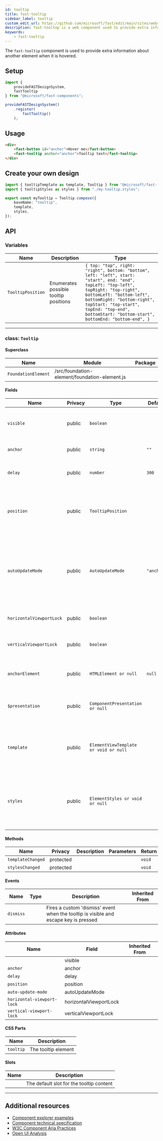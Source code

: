 ```yaml
---
id: tooltip
title: fast-tooltip
sidebar_label: tooltip
custom_edit_url: https://github.com/microsoft/fast/edit/main/sites/website/versioned_docs/version-legacy/components/fast-tooltip.mdx
description: fast-tooltop is a web component used to provide extra information about another element when it is hovered.
keywords:
    - fast-tooltip
---
```


The `fast-tooltip` component is used to provide extra information about another element when it is hovered.

## Setup

```ts
import {
    provideFASTDesignSystem,
    fastTooltip
} from "@microsoft/fast-components";

provideFASTDesignSystem()
    .register(
        fastTooltip()
    );
```

## Usage

```html
<div>
    <fast-button id="anchor">Hover me</fast-button>
    <fast-tooltip anchor="anchor">Tooltip text</fast-tooltip>
</div>
```

## Create your own design

```ts
import { tooltipTemplate as template, Tooltip } from "@microsoft/fast-foundation";
import { tooltipStyles as styles } from "./my-tooltip.styles";

export const myTooltip = Tooltip.compose({
    baseName: "tooltip",
    template,
    styles,
});
```

## API



### Variables

| Name              | Description                           | Type                                                                                                                                                                                                                                                                                              |
| ----------------- | ------------------------------------- | ------------------------------------------------------------------------------------------------------------------------------------------------------------------------------------------------------------------------------------------------------------------------------------------------- |
| `TooltipPosition` | Enumerates possible tooltip positions | `{ top: "top", right: "right", bottom: "bottom", left: "left", start: "start", end: "end", topLeft: "top-left", topRight: "top-right", bottomLeft: "bottom-left", bottomRight: "bottom-right", topStart: "top-start", topEnd: "top-end", bottomStart: "bottom-start", bottomEnd: "bottom-end", }` |

<hr/>



### class: `Tooltip`

#### Superclass

| Name                | Module                                        | Package |
| ------------------- | --------------------------------------------- | ------- |
| `FoundationElement` | /src/foundation-element/foundation-element.js |         |

#### Fields

| Name                     | Privacy | Type                                  | Default    | Description                                                                                                                                                                                                      | Inherited From    |
| ------------------------ | ------- | ------------------------------------- | ---------- | ---------------------------------------------------------------------------------------------------------------------------------------------------------------------------------------------------------------- | ----------------- |
| `visible`                | public  | `boolean`                             |            | Whether the tooltip is visible or not. If undefined tooltip is shown when anchor element is hovered                                                                                                              |                   |
| `anchor`                 | public  | `string`                              | `""`       | The id of the element the tooltip is anchored to                                                                                                                                                                 |                   |
| `delay`                  | public  | `number`                              | `300`      | The delay in milliseconds before a tooltip is shown after a hover event                                                                                                                                          |                   |
| `position`               | public  | `TooltipPosition`                     |            | Controls the placement of the tooltip relative to the anchor. When the position is undefined the tooltip is placed above or below the anchor based on available space.                                           |                   |
| `autoUpdateMode`         | public  | `AutoUpdateMode`                      | `"anchor"` | Controls when the tooltip updates its position, default is 'anchor' which only updates when the anchor is resized.  'auto' will update on scroll/resize events. Corresponds to anchored-region auto-update-mode. |                   |
| `horizontalViewportLock` | public  | `boolean`                             |            | Controls if the tooltip will always remain fully in the viewport on the horizontal axis                                                                                                                          |                   |
| `verticalViewportLock`   | public  | `boolean`                             |            | Controls if the tooltip will always remain fully in the viewport on the vertical axis                                                                                                                            |                   |
| `anchorElement`          | public  | `HTMLElement or null`                 | `null`     | the html element currently being used as anchor. Setting this directly overrides the anchor attribute.                                                                                                           |                   |
| `$presentation`          | public  | `ComponentPresentation or null`       |            | A property which resolves the ComponentPresentation instance for the current component.                                                                                                                          | FoundationElement |
| `template`               | public  | `ElementViewTemplate or void or null` |            | Sets the template of the element instance. When undefined, the element will attempt to resolve the template from the associated presentation or custom element definition.                                       | FoundationElement |
| `styles`                 | public  | `ElementStyles or void or null`       |            | Sets the default styles for the element instance. When undefined, the element will attempt to resolve default styles from the associated presentation or custom element definition.                              | FoundationElement |

#### Methods

| Name              | Privacy   | Description | Parameters | Return | Inherited From    |
| ----------------- | --------- | ----------- | ---------- | ------ | ----------------- |
| `templateChanged` | protected |             |            | `void` | FoundationElement |
| `stylesChanged`   | protected |             |            | `void` | FoundationElement |

#### Events

| Name      | Type | Description                                                                          | Inherited From |
| --------- | ---- | ------------------------------------------------------------------------------------ | -------------- |
| `dismiss` |      | Fires a custom 'dismiss' event when the tooltip is visible and escape key is pressed |                |

#### Attributes

| Name                       | Field                  | Inherited From |
| -------------------------- | ---------------------- | -------------- |
|                            | visible                |                |
| `anchor`                   | anchor                 |                |
| `delay`                    | delay                  |                |
| `position`                 | position               |                |
| `auto-update-mode`         | autoUpdateMode         |                |
| `horizontal-viewport-lock` | horizontalViewportLock |                |
| `vertical-viewport-lock`   | verticalViewportLock   |                |

#### CSS Parts

| Name      | Description         |
| --------- | ------------------- |
| `tooltip` | The tooltip element |

#### Slots

| Name | Description                              |
| ---- | ---------------------------------------- |
|      | The default slot for the tooltip content |

<hr/>


## Additional resources

* [Component explorer examples](https://explore.fast.design/components/fast-tooltip)
* [Component technical specification](https://github.com/microsoft/fast/tree/archives/fast-foundation-3/packages/web-components/fast-foundation/src/tooltip/tooltip.spec.md)
* [W3C Component Aria Practices](https://w3c.github.io/aria-practices/#tooltip)
* [Open UI Analysis](https://open-ui.org/components/tooltip.research)
